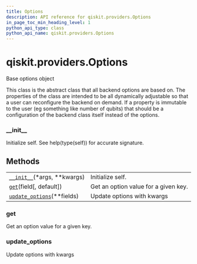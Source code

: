 ```yaml
---
title: Options
description: API reference for qiskit.providers.Options
in_page_toc_min_heading_level: 1
python_api_type: class
python_api_name: qiskit.providers.Options
---
```


# qiskit.providers.Options

<Class id="qiskit.providers.Options" isDedicatedPage={true} github="https://github.com/qiskit/qiskit/tree/stable/0.18/qiskit/providers/options.py" signature="Options">
  Base options object

  This class is the abstract class that all backend options are based on. The properties of the class are intended to be all dynamically adjustable so that a user can reconfigure the backend on demand. If a property is immutable to the user (eg something like number of qubits) that should be a configuration of the backend class itself instead of the options.

  ### \_\_init\_\_

  <Function id="qiskit.providers.Options.__init__" signature="__init__(*args, **kwargs)">
    Initialize self. See help(type(self)) for accurate signature.
  </Function>

  ## Methods

  |                                                                                                                    |                                      |
  | ------------------------------------------------------------------------------------------------------------------ | ------------------------------------ |
  | [`__init__`](#qiskit.providers.Options.__init__ "qiskit.providers.Options.__init__")(\*args, \*\*kwargs)           | Initialize self.                     |
  | [`get`](#qiskit.providers.Options.get "qiskit.providers.Options.get")(field\[, default])                           | Get an option value for a given key. |
  | [`update_options`](#qiskit.providers.Options.update_options "qiskit.providers.Options.update_options")(\*\*fields) | Update options with kwargs           |

  ### get

  <Function id="qiskit.providers.Options.get" signature="get(field, default=None)">
    Get an option value for a given key.
  </Function>

  ### update\_options

  <Function id="qiskit.providers.Options.update_options" signature="update_options(**fields)">
    Update options with kwargs
  </Function>
</Class>

